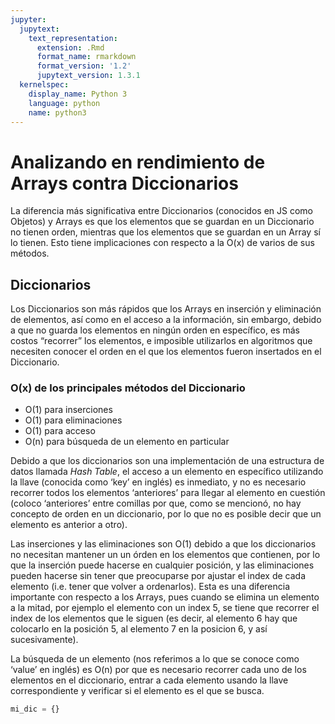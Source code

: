 ```yaml
---
jupyter:
  jupytext:
    text_representation:
      extension: .Rmd
      format_name: rmarkdown
      format_version: '1.2'
      jupytext_version: 1.3.1
  kernelspec:
    display_name: Python 3
    language: python
    name: python3
---
```


# Analizando en rendimiento de Arrays contra Diccionarios

La diferencia más significativa entre Diccionarios (conocidos en JS como Objetos) y Arrays es que los elementos que se guardan en un Diccionario no tienen orden, mientras que los elementos que se guardan en un Array sí lo tienen. Esto tiene implicaciones con respecto a la O(x) de varios de sus métodos. 

## Diccionarios

Los Diccionarios son más rápidos que los Arrays en inserción y eliminación de elementos, así como en el acceso a la información, sin embargo, debido a que no guarda los elementos en ningún orden en específico, es más costos "recorrer" los elementos, e imposible utilizarlos en algoritmos que necesiten conocer el orden en el que los elementos fueron insertados en el Diccionario. 

### O(x) de los principales métodos del Diccionario

- O(1) para inserciones
- O(1) para eliminaciones
- O(1) para acceso
- O(n) para búsqueda de un elemento en particular

Debido a que los diccionarios son una implementación de una estructura de datos llamada *Hash Table*, el acceso a un elemento en específico utilizando la llave (conocida como 'key' en inglés) es inmediato, y no es necesario recorrer todos los elementos 'anteriores' para llegar al elemento en cuestión (coloco 'anteriores' entre comillas por que, como se mencionó, no hay concepto de orden en un diccionario, por lo que no es posible decir que un elemento es anterior a otro).

Las inserciones y las eliminaciones son O(1) debido a que los diccionarios no necesitan mantener un un órden en los elementos que contienen, por lo que la inserción puede hacerse en cualquier posición, y las eliminaciones pueden hacerse sin tener que preocuparse por ajustar el index de cada elemento (i.e. tener que volver a ordenarlos). Esta es una diferencia importante con respecto a los Arrays, pues cuando se elimina un elemento a la mitad, por ejemplo el elemento con un index 5, se tiene que recorrer el index de los elementos que le siguen (es decir, al elemento 6 hay que colocarlo en la posición 5, al elemento 7 en la posicion 6, y así sucesivamente). 

La búsqueda de un elemento (nos referimos a lo que se conoce como 'value' en inglés) es O(n) por que es necesario recorrer cada uno de los elementos en el diccionario, entrar a cada elemento usando la llave correspondiente y verificar si el elemento es el que se busca. 


```python
mi_dic = {}

```

